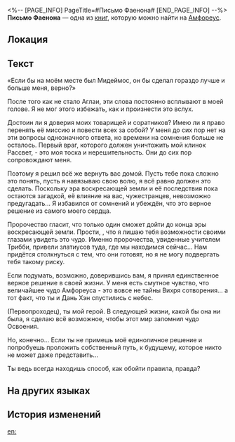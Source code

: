 <%-- [PAGE_INFO]
PageTitle=#Письмо Фаенона#
[END_PAGE_INFO] --%>
{{Дополнить}}
{{Книга Инфобокс
|id           = 559
|Название     = 
|Изображение  = Предмет Письмо Фаенона.png
|Мир          = Амфореус
|Томов        = 1
|Автор        = <!--нужно добавить-->
|Описание     = Моим товарищам, друзьям, Безымянным, прибывшим из-за неба... героям, которые мне очень дороги.
|Том1         = {{tx}}
|Источник1    = {{tx|Отсутствует источник}}
|Персонажи    = 
|Фракции      = 
}}
'''Письмо Фаенона''' — одна из [[Книги|книг]], которую можно найти на [[Амфореус]].

==Локация==
{{Отметка карты|<!--название карты-->|<!--id отметки-->}}

==Текст==
«Если бы на моём месте был Мидеймос, он бы сделал гораздо лучше и больше меня, верно?»

После того как не стало Аглаи, эти слова постоянно всплывают в моей голове. Я не мог этого избежать, как и произнести это вслух.

Достоин ли я доверия моих товарищей и соратников? Имею ли я право перенять её миссию и повести всех за собой? У меня до сих пор нет на эти вопросы однозначного ответа, но времени на сомнения больше не осталось. Первый враг, которого должен уничтожить мой клинок Рассвет, - это моя тоска и нерешительность. Они до сих пор сопровождают меня.

Поэтому я решил всё же вернуть вас домой. Пусть тебе пока сложно это понять, пусть я навязываю свою волю, я всё равно должен это сделать. Поскольку эра воскресающей земли и её последствия пока остаются загадкой, её влияние на вас, чужестранцев, невозможно предугадать... Я избавился от сомнений и убеждён, что это верное решение из самого моего сердца.

Пророчество гласит, что только один сможет дойти до конца эры воскресающей земли. Прости, {{MC|ж=дорогая подруга|м=дорогой друг}}, что я лишаю тебя возможности своими глазами увидеть это чудо. Именно пророчества, увиденные учителем Трибби, привели златиусов туда, где мы находимся сейчас... Нам придётся столкнуться с тем, что они готовят, но я не могу подвергать тебя такому риску.

Если подумать, возможно, доверившись вам, я принял единственное верное решение в своей жизни. У меня есть смутное чувство, что величайшее чудо Амфореуса - это вовсе не тайны Вихря сотворения... а тот факт, что ты и Дань Хэн спустились с небес.

(Первопроходец), ты мой герой. В следующей жизни, какой бы она ни была, я сделаю всё возможное, чтобы этот мир запомнил чудо Освоения.

Но, конечно... Если ты не примешь моё единоличное решение и попробуешь проложить собственный путь, к будущему, которое никто не может даже представить...

Ты ведь всегда находишь способ, как обойти правила, правда?

==На других языках==
{{На других языках
|en   = Phainon's Message
|zhs  = 白厄的留言
|zht  = 白厄的留言
|ja   = ファイノンが残したメッセージ
|ko   = 파이논의 메시지
|es   = Mensaje de Fainón
|fr   = Message de Phaénon
|ru   = Письмо Фаенона
|th   = จดหมายจาก Phainon
|vi   = Tin Nhắn Của Phainon
|de   = Phainons Nachricht
|id   = Pesan Phainon
|pt   = Mensagem de Phainon
}}

==История изменений==
{{История изменений|3.5}}

[[en:]]